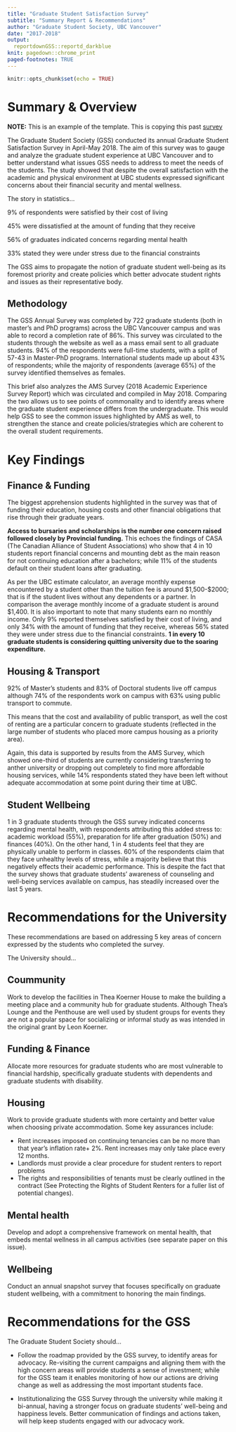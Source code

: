 ```yaml
---
title: "Graduate Student Satisfaction Survey"
subtitle: "Summary Report & Recommendations"
author: "Graduate Student Society, UBC Vancouver"
date: "2017-2018"
output:
  reportdownGSS::reportd_darkblue
knit: pagedown::chrome_print
paged-footnotes: TRUE
---
```


```r
knitr::opts_chunk$set(echo = TRUE)
```

# Summary & Overview 

**NOTE:** This is an example of the template. This is copying this past [survey](https://gss.ubc.ca/wp-content/uploads/2019/10/GSSStudentSurveySummary2018.pdf)

The Graduate Student Society (GSS) conducted its annual Graduate Student Satisfaction Survey in April-May 2018. The aim of this survey was to gauge and analyze the graduate student experience at UBC Vancouver and to better understand what issues GSS needs to address to meet the needs of the students. The study showed that despite the overall satisfaction with the academic and physical environment at UBC students expressed significant concerns about their financial security and mental wellness.

The story in statistics...

<p class="summary-word"><stat>9%</stat> of respondents were satisfied by their cost of living</p>
<p class="summary-word"><stat>45%</stat> were dissatisfied at the amount of funding that they receive</p>
<p class="summary-word"><stat>56%</stat> of graduates indicated concerns regarding mental health </p>
<p class="summary-word"><stat>33%</stat> stated they were under stress due to the financial constraints </p>

The GSS aims to propagate the notion of graduate student well-being as its foremost priority and create policies which better advocate student rights and issues as their representative body.

## Methodology


The GSS Annual Survey was completed by 722 graduate students (both in master’s and PhD programs) across the UBC Vancouver campus and was able to record a completion rate of 86%. This survey was circulated to the students through the website as well as a mass email sent to all graduate students. 94% of the respondents were full-time students, with a split of 57-43 in Master-PhD programs. International students made up about 43% of respondents; while the majority of respondents (average 65%) of the survey identified themselves as females.

This brief also analyzes the AMS Survey (2018 Academic Experience Survey Report) which was circulated and compiled in May 2018. Comparing the two allows us to see points of commonality and to identify areas where the graduate student experience differs from the undergraduate.
This would help GSS to see the common issues highlighted by AMS as well, to strengthen the stance and create policies/strategies which are coherent to the overall student requirements.

# Key Findings 

## Finance & Funding

The biggest apprehension students highlighted in the survey was that of funding their education, housing costs and other financial obligations that rise through their graduate years.

**Access to bursaries and scholarships is the number one concern raised followed closely by Provincial funding.** This echoes the findings of CASA (The Canadian Alliance of Student Associations) who show that 4 in 10 students report financial concerns and mounting debt as the main reason for not continuing education after a bachelors; while 11% of the students default on their student loans after graduating.

As per the UBC estimate calculator, an average monthly expense encountered by a student other
than the tuition fee is around \$1,500-\$2000; that is if the student lives without any dependents or
a partner. In comparison the average monthly income of a graduate student is around $1,400. It is
also important to note that many students earn no monthly income. Only 9% reported themselves satisfied by their cost of living, and only 34% with the amount of funding that they receive, whereas 56% stated they were under stress due to the financial constraints. **1 in every 10 graduate students is considering quitting university due to the soaring expenditure.**

## Housing & Transport 

92% of Master’s students and 83% of Doctoral students live off campus although 74% of the respondents work on campus with 63% using public transport to commute.

This means that the cost and availability of public transport, as well the cost of renting are a particular concern to graduate students (reflected in the large number of students who placed more campus housing as a priority area).

Again, this data is supported by results from the AMS Survey, which showed one-third of students are currently considering transferring to anther university or dropping out completely to find more affordable housing services, while 14% respondents stated they have been left without adequate accommodation at some point during their time at UBC.

## Student Wellbeing 

1 in 3 graduate students through the GSS survey indicated concerns regarding mental health, with respondents attributing this added stress to: academic workload (55%), preparation for life after graduation (50%) and finances (40%). On the other hand, 1 in 4 students feel that they are physically unable to perform in classes. 60% of the respondents claim that they face unhealthy levels of stress, while a majority believe that this negatively effects their academic performance. This is despite the fact that the survey shows that graduate students’ awareness of counseling and well-being services available on campus, has steadily increased over the last 5 years.

# Recommendations for the University 

These recommendations are based on addressing 5 key areas of concern expressed by the students who completed the survey.

<p class="quote-main-color">The University should...</p>

## Coummunity

Work to develop the facilities in Thea Koerner House to make the building a meeting place and a community hub for graduate students. Although Thea’s Lounge and the Penthouse are well used by student groups for events they are not a popular space for socializing or informal study as was intended in the original grant by Leon Koerner.

## Funding & Finance

Allocate more resources for graduate students who are most vulnerable to financial hardship, specifically graduate students with dependents and graduate students with disability.

## Housing 

Work to provide graduate students with more certainty and better value when choosing private accommodation. Some key assurances include:

* Rent increases imposed on continuing tenancies can be no more than that year’s inflation rate+ 2%. Rent increases may only take place every 12 months.
* Landlords must provide a clear procedure for student renters to report problems
* The rights and responsibilities of tenants must be clearly outlined in the contract (See Protecting the Rights of Student Renters for a fuller list of potential changes).

## Mental health 

Develop and adopt a comprehensive framework on mental health, that embeds mental wellness in all campus activities (see separate paper on this issue).

## Wellbeing 

Conduct an annual snapshot survey that focuses specifically on graduate student wellbeing, with a commitment to honoring the main findings.

# Recommendations for the GSS 

<p class="quote-main-color">The Graduate Student Society should...</p>

* Follow the roadmap provided by the GSS survey, to identify areas for advocacy. Re-visiting the current campaigns and aligning them with the high concern areas will provide students a sense of investment; while for the GSS team it enables monitoring of how our actions are driving change as well as addressing the most important students face.

* Institutionalizing the GSS Survey through the university while making it bi-annual, having a stronger focus on graduate students’ well-being and happiness levels. Better communication of findings and actions taken, will help keep students engaged with our advocacy work. 
